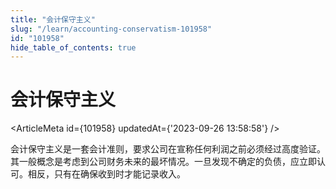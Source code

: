 ```yaml
---
title: "会计保守主义"
slug: "/learn/accounting-conservatism-101958"
id: "101958"
hide_table_of_contents: true
---
```



# 会计保守主义

<ArticleMeta id={101958} updatedAt={'2023-09-26 13:58:58'} />
<div className='border-solid border-b border-t-0 my-4 border-[var(--ifm-color-gray-300)]' />

会计保守主义是一套会计准则，要求公司在宣称任何利润之前必须经过高度验证。其一般概念是考虑到公司财务未来的最坏情况。一旦发现不确定的负债，应立即认可。相反，只有在确保收到时才能记录收入。
